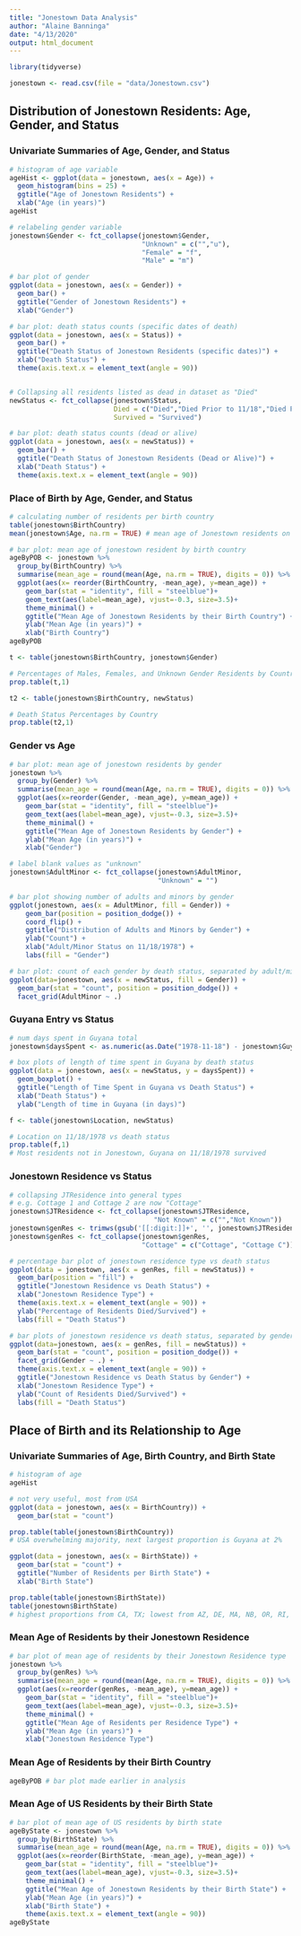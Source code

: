 ```yaml
---
title: "Jonestown Data Analysis"
author: "Alaine Banninga"
date: "4/13/2020"
output: html_document
---
```


```r
library(tidyverse)
```

```r
jonestown <- read.csv(file = "data/Jonestown.csv")
```

## Distribution of Jonestown Residents: Age, Gender, and Status
### Univariate Summaries of Age, Gender, and Status
```r
# histogram of age variable
ageHist <- ggplot(data = jonestown, aes(x = Age)) +
  geom_histogram(bins = 25) +
  ggtitle("Age of Jonestown Residents") +
  xlab("Age (in years)")
ageHist
```

```r
# relabeling gender variable
jonestown$Gender <- fct_collapse(jonestown$Gender,
                                 "Unknown" = c("","u"),
                                 "Female" = "f",
                                 "Male" = "m")

# bar plot of gender
ggplot(data = jonestown, aes(x = Gender)) +
  geom_bar() +
  ggtitle("Gender of Jonestown Residents") +
  xlab("Gender")
```

```r
# bar plot: death status counts (specific dates of death)
ggplot(data = jonestown, aes(x = Status)) +
  geom_bar() +
  ggtitle("Death Status of Jonestown Residents (specific dates)") +
  xlab("Death Status") +
  theme(axis.text.x = element_text(angle = 90))


# Collapsing all residents listed as dead in dataset as "Died"
newStatus <- fct_collapse(jonestown$Status,
                          Died = c("Died","Died Prior to 11/18","Died Prior to 11/19","Died Prior to 11/20","Died Prior to 11/21","Died Prior to 11/22","Died Ryan Party"),
                          Survived = "Survived")

# bar plot: death status counts (dead or alive)
ggplot(data = jonestown, aes(x = newStatus)) +
  geom_bar() +
  ggtitle("Death Status of Jonestown Residents (Dead or Alive)") +
  xlab("Death Status") +
  theme(axis.text.x = element_text(angle = 90))
```


### Place of Birth by Age, Gender, and Status
```r
# calculating number of residents per birth country
table(jonestown$BirthCountry)
mean(jonestown$Age, na.rm = TRUE) # mean age of Jonestown residents on 11/18/1978

# bar plot: mean age of jonestown resident by birth country
ageByPOB <- jonestown %>%
  group_by(BirthCountry) %>%
  summarise(mean_age = round(mean(Age, na.rm = TRUE), digits = 0)) %>%
  ggplot(aes(x= reorder(BirthCountry, -mean_age), y=mean_age)) +
    geom_bar(stat = "identity", fill = "steelblue")+
    geom_text(aes(label=mean_age), vjust=-0.3, size=3.5)+
    theme_minimal() +
    ggtitle("Mean Age of Jonestown Residents by their Birth Country") +
    ylab("Mean Age (in years)") +
    xlab("Birth Country")
ageByPOB
```

```r
t <- table(jonestown$BirthCountry, jonestown$Gender)

# Percentages of Males, Females, and Unknown Gender Residents by Country
prop.table(t,1)
```

```r
t2 <- table(jonestown$BirthCountry, newStatus)

# Death Status Percentages by Country
prop.table(t2,1)
```



### Gender vs Age
```r
# bar plot: mean age of jonestown residents by gender
jonestown %>%
  group_by(Gender) %>%
  summarise(mean_age = round(mean(Age, na.rm = TRUE), digits = 0)) %>%
  ggplot(aes(x=reorder(Gender, -mean_age), y=mean_age)) +
    geom_bar(stat = "identity", fill = "steelblue")+
    geom_text(aes(label=mean_age), vjust=-0.3, size=3.5)+
    theme_minimal() +
    ggtitle("Mean Age of Jonestown Residents by Gender") +
    ylab("Mean Age (in years)") +
    xlab("Gender")
```

```r
# label blank values as "unknown"
jonestown$AdultMinor <- fct_collapse(jonestown$AdultMinor,
                                     "Unknown" = "")

# bar plot showing number of adults and minors by gender
ggplot(jonestown, aes(x = AdultMinor, fill = Gender)) +
    geom_bar(position = position_dodge()) +
    coord_flip() +
    ggtitle("Distribution of Adults and Minors by Gender") +
    ylab("Count") +
    xlab("Adult/Minor Status on 11/18/1978") +
    labs(fill = "Gender")
```

```r
# bar plot: count of each gender by death status, separated by adult/minor status
ggplot(data=jonestown, aes(x = newStatus, fill = Gender)) +
  geom_bar(stat = "count", position = position_dodge()) +
  facet_grid(AdultMinor ~ .)
```



### Guyana Entry vs Status
```r
# num days spent in Guyana total
jonestown$daysSpent <- as.numeric(as.Date("1978-11-18") - jonestown$GuyanaEntry)

# box plots of length of time spent in Guyana by death status
ggplot(data = jonestown, aes(x = newStatus, y = daysSpent)) +
  geom_boxplot() +
  ggtitle("Length of Time Spent in Guyana vs Death Status") +
  xlab("Death Status") +
  ylab("Length of time in Guyana (in days)")
```

```r
f <- table(jonestown$Location, newStatus)

# Location on 11/18/1978 vs death status
prop.table(f,1)
# Most residents not in Jonestown, Guyana on 11/18/1978 survived
```



### Jonestown Residence vs Status
```r
# collapsing JTResidence into general types
# e.g. Cottage 1 and Cottage 2 are now "Cottage"
jonestown$JTResidence <- fct_collapse(jonestown$JTResidence,
                                    "Not Known" = c("","Not Known"))
jonestown$genRes <- trimws(gsub('[[:digit:]]+', '', jonestown$JTResidence))
jonestown$genRes <- fct_collapse(jonestown$genRes,
                                 "Cottage" = c("Cottage", "Cottage C"))

# percentage bar plot of jonestown residence type vs death status
ggplot(data = jonestown, aes(x = genRes, fill = newStatus)) +
  geom_bar(position = "fill") +
  ggtitle("Jonestown Residence vs Death Status") +
  xlab("Jonestown Residence Type") +
  theme(axis.text.x = element_text(angle = 90)) +
  ylab("Percentage of Residents Died/Survived") +
  labs(fill = "Death Status")
```

```r
# bar plots of jonestown residence vs death status, separated by gender
ggplot(data=jonestown, aes(x = genRes, fill = newStatus)) +
  geom_bar(stat = "count", position = position_dodge()) +
  facet_grid(Gender ~ .) +
  theme(axis.text.x = element_text(angle = 90)) +
  ggtitle("Jonestown Residence vs Death Status by Gender") +
  xlab("Jonestown Residence Type") +
  ylab("Count of Residents Died/Survived") +
  labs(fill = "Death Status")
```





## Place of Birth and its Relationship to Age
### Univariate Summaries of Age, Birth Country, and Birth State
```r
# histogram of age
ageHist
```

```r
# not very useful, most from USA
ggplot(data = jonestown, aes(x = BirthCountry)) +
  geom_bar(stat = "count")

prop.table(table(jonestown$BirthCountry))
# USA overwhelming majority, next largest proportion is Guyana at 2%
```

```r
ggplot(data = jonestown, aes(x = BirthState)) +
  geom_bar(stat = "count") +
  ggtitle("Number of Residents per Birth State") +
  xlab("Birth State")

prop.table(table(jonestown$BirthState))
table(jonestown$BirthState)
# highest proportions from CA, TX; lowest from AZ, DE, MA, NB, OR, RI, WI, WY
```

### Mean Age of Residents by their Jonestown Residence
```r
# bar plot of mean age of residents by their Jonestown Residence type
jonestown %>%
  group_by(genRes) %>%
  summarise(mean_age = round(mean(Age, na.rm = TRUE), digits = 0)) %>%
  ggplot(aes(x=reorder(genRes, -mean_age), y=mean_age)) +
    geom_bar(stat = "identity", fill = "steelblue")+
    geom_text(aes(label=mean_age), vjust=-0.3, size=3.5)+
    theme_minimal() +
    ggtitle("Mean Age of Residents per Residence Type") +
    ylab("Mean Age (in years)") +
    xlab("Jonestown Residence Type")
```

### Mean Age of Residents by their Birth Country
```r
ageByPOB # bar plot made earlier in analysis
```

### Mean Age of US Residents by their Birth State
```r
# bar plot of mean age of US residents by birth state
ageByState <- jonestown %>%
  group_by(BirthState) %>%
  summarise(mean_age = round(mean(Age, na.rm = TRUE), digits = 0)) %>%
  ggplot(aes(x=reorder(BirthState, -mean_age), y=mean_age)) +
    geom_bar(stat = "identity", fill = "steelblue")+
    geom_text(aes(label=mean_age), vjust=-0.3, size=3.5)+
    theme_minimal() +
    ggtitle("Mean Age of Jonestown Residents by their Birth State") +
    ylab("Mean Age (in years)") +
    xlab("Birth State") +
    theme(axis.text.x = element_text(angle = 90))
ageByState
```

